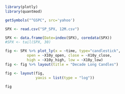 ```{r}
library(plotly)
library(quantmod)

getSymbols("^GSPC", src='yahoo')
```


```{r}
SPX <- read.csv("SP_SPX, 12M.csv")

SPX <- data.frame(Date=index(SPX), coredata(SPX))
#SPX <- tail(SPX, 30)

fig <- SPX %>% plot_ly(x = ~time, type="candlestick",
          open = ~X10y_open, close = ~X10y_close,
          high = ~X10y_high, low = ~X10y_low) 
fig <- fig %>% layout(title = "Decade Long Candles")

fig <- layout(fig, 
              yaxis = list(type = "log"))

fig
```


